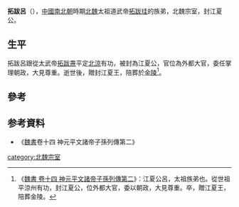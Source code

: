 '''拓跋呂'''（{{bd|?||?|catIdx=t}}），[[中國|中國]][[南北朝|南北朝]]時期[[北魏|北魏]]太祖道武帝[[拓跋珪|拓跋珪]]的族弟，北魏宗室，封江夏公。

==生平==
拓跋呂跟從太武帝[[拓跋燾|拓跋燾]]平定[[北涼|北涼]]有功，被封為江夏公，官位為外都大官，委任掌理朝政，大見尊重。逝世後，贈封江夏王，陪葬於[[金陵_(北魏)|金陵]]<ref>《[[S:魏書/卷14|魏書 卷十四 神元平文諸帝子孫列傳第二]]》：江夏公呂，太祖族弟也。從世祖平涼州有功，封江夏公，位外都大官，委以朝政，大見尊重。卒，贈江夏王，陪葬金陵。</ref>。

==參考==
{{reflist}}

==参考資料==
*《[[魏書|魏書]]卷十四 神元平文諸帝子孫列傳第二》

{{南北朝人物小作品}}
[[category:北魏宗室|category:北魏宗室]]